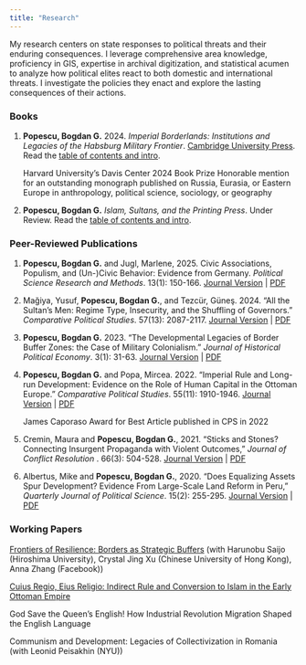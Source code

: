 ```yaml
---
title: "Research"
---
```


<!-- Google tag (gtag.js) -->
<script async src="https://www.googletagmanager.com/gtag/js?id=G-7DSN63Y1JH"></script>
<script>
  window.dataLayer = window.dataLayer || [];
  function gtag(){dataLayer.push(arguments);}
  gtag('js', new Date());

  gtag('config', 'G-7DSN63Y1JH');
</script>

My research centers on state responses to political threats and their enduring consequences. I leverage comprehensive area knowledge, proficiency in GIS, expertise in archival digitization, and statistical acumen to analyze how political elites react to both domestic and international threats. I investigate the policies they enact and explore the lasting consequences of their actions.

<h3><b>Books</b></h3>

1) **Popescu, Bogdan G.** 2024. <em>Imperial Borderlands: Institutions and Legacies of the Habsburg Military Frontier</em>. [Cambridge University Press](https://www.cambridge.org/core/books/imperial-borderlands/6845856BB6A18B8B8EC2EE66B9013AAC#fndtn-information){target="_blank"}. Read the [table of contents and intro](https://www.dropbox.com/scl/fi/npqqmzppb7fsh6m5cy5yl/Imperial-Borderlands_final_intro_comp.pdf?rlkey=af21iyb62cpkbnreiydcaqx1s&dl=0){target="_blank"}.

<ul style="list-style: none;">
 <li>Harvard University’s Davis Center 2024 Book Prize Honorable mention for an outstanding monograph published on Russia, Eurasia, or Eastern Europe in anthropology, political science, sociology, or geography</li>
</ul>

2) **Popescu, Bogdan G.** <em>Islam, Sultans, and the Printing Press</em>. Under Review. Read the [table of contents and intro](https://www.dropbox.com/scl/fi/edeyisrkif33ee9yy4al4/popescu_chapter1_sample.pdf?rlkey=3bw3aw35lx2w7srgf38q3c5dw&dl=0){target="_blank"}.

<h3><b>Peer-Reviewed Publications</b></h3>

1) **Popescu, Bogdan G.** and Jugl, Marlene, 2025. Civic Associations, Populism, and (Un-)Civic Behavior: Evidence from Germany. <em>Political Science Research and Methods</em>. 13(1): 150-166.
[Journal Version](https://doi.org/10.1017/psrm.2024.19){target="_blank"} &#124;
[PDF](https://www.dropbox.com/scl/fi/93sun7m3ssxad96c12dyh/paper_compressed.pdf?rlkey=wv17vfa6w5kj0omttqct9ucnh&dl=0){target="_blank"}

2) Mağiya, Yusuf, **Popescu, Bogdan G.**, and Tezcür, Güneş. 2024. "All the Sultan's Men: Regime Type, Insecurity, and the Shuffling of Governors." <em>Comparative Political Studies</em>. 57(13): 2087-2117.
[Journal Version](https://doi.org/10.1177/00104140231209963){target="_blank"} &#124;
[PDF](https://www.dropbox.com/scl/fi/qfdzysdfdd0uy60op4qyn/Turkish_Governors_2023_09_25.pdf?rlkey=wex0iaf7zvs7172jkrlibpn69&dl=0){target="_blank"}

3) **Popescu, Bogdan G.** 2023. "The Developmental Legacies of Border Buffer Zones: the Case of Military Colonialism." <em>Journal of Historical Political Economy</em>.  3(1): 31-63.
[Journal Version](http://dx.doi.org/10.1561/115.00000045){target="_blank"} &#124; [PDF](https://www.dropbox.com/scl/fi/00ojw0iwrewmtb8m09gcp/Legacies_Project_RNR_compressed.pdf?rlkey=bmlp6mb042coghp5s1ky1rvph&dl=0){target="_blank"}

4) **Popescu, Bogdan G.** and Popa, Mircea. 2022. "Imperial Rule and Long-run Development: Evidence on the Role of Human Capital in the Ottoman Europe."  <em>Comparative Political Studies</em>. 55(11): 1910-1946. [Journal Version](https://journals.sagepub.com/doi/full/10.1177/00104140211060283){target="_blank"} &#124; [PDF](https://www.dropbox.com/s/5dq2pa43xcjkvvy/Legacies_Project_RNR2_compressed.pdf?dl=0){target="_blank"}

<ul style="list-style: none;">
 <li>James Caporaso Award for Best Article published in CPS in 2022</li>
</ul>

5) Cremin, Maura and **Popescu, Bogdan G.**, 2021. "Sticks and Stones? Connecting Insurgent Propaganda with Violent Outcomes," <em>Journal of Conflict Resolution </em>. 66(3): 504-528. [Journal Version](https://journals.sagepub.com/doi/10.1177/00220027211027291){target="_blank"} &#124; [PDF](https://www.dropbox.com/s/7pr3ag5y5n5f8eg/cremin_popescu_2021_sticks_and_stones_compressed.pdf?dl=0){target="_blank"}

6) Albertus, Mike and **Popescu, Bogdan G.**, 2020. "Does Equalizing Assets Spur Development? Evidence From Large-Scale Land Reform in Peru," <em>Quarterly Journal of Political Science</em>. 15(2): 255-295. [Journal Version](https://www.nowpublishers.com/article/Details/QJPS-19033){target="_blank"} &#124; [PDF](https://www.dropbox.com/s/osqfwx5c464m01w/paper_and_appendix_12.2.2019_small.pdf?dl=0){target="_blank"}


<h3><b>Working Papers</b></h3>

[Frontiers of Resilience: Borders as Strategic Buffers](https://www.dropbox.com/scl/fi/1ctq14qla4imydet8s4if/popescu_et_al_borders_paper_2023_07_25_compressed.pdf?rlkey=wgydqvatw8zs5yo3egiwk3qgx&dl=0){target="_blank"} (with Harunobu Saijo (Hiroshima University), Crystal Jing Xu (Chinese University of Hong Kong), Anna Zhang (Facebook))

[Cuius Regio, Eius Religio: Indirect Rule and Conversion to Islam in the Early Ottoman Empire](https://www.dropbox.com/s/9gk4nym9ps6mdq0/popescu_statement_2021_10_15_compressed.pdf?dl=0){target="_blank"}

God Save the Queen’s English! How Industrial Revolution Migration Shaped the English Language

Communism and Development: Legacies of Collectivization in Romania (with Leonid Peisakhin (NYU))

